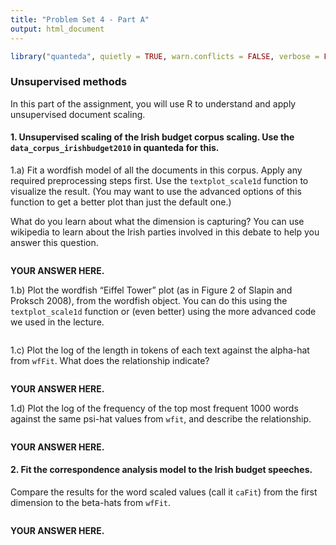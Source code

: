 ```yaml
---
title: "Problem Set 4 - Part A"
output: html_document
---
```


```r
library("quanteda", quietly = TRUE, warn.conflicts = FALSE, verbose = FALSE)
```

### Unsupervised methods

In this part of the assignment, you will use R to understand and apply unsupervised document scaling.

#### 1.  **Unsupervised scaling of the Irish budget corpus scaling**.  Use the `data_corpus_irishbudget2010` in **quanteda** for this.

1.a) Fit a wordfish model of all the documents in this corpus. Apply any required preprocessing steps first. Use the `textplot_scale1d` function to visualize the result. (You may want to use the advanced options of this function to get a better plot than just the default one.) 

What do you learn about what the dimension is capturing? You can use wikipedia to learn about the Irish parties involved in this debate to help you answer this question.


```r

```

**YOUR ANSWER HERE.**

1.b) Plot the wordfish "Eiffel Tower" plot (as in Figure 2 of Slapin and Proksch 2008), from the wordfish object. You can do this using the `textplot_scale1d` function or (even better) using the more advanced code we used in the lecture.

```r

```

1.c) Plot the log of the length in tokens of each text against the alpha-hat from `wfFit`. What does the relationship indicate?

```r

```

**YOUR ANSWER HERE.**

1.d) Plot the log of the frequency of the top most frequent 1000 words against the same psi-hat values from `wfit`, and describe the relationship.

```r

```

**YOUR ANSWER HERE.**

#### 2. **Fit the correspondence analysis model to the Irish budget speeches.**  

Compare the results for the word scaled values (call it `caFit`) from the first dimension to the beta-hats from `wfFit`.

```r

```

**YOUR ANSWER HERE.**

